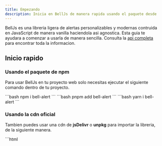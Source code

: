 ```yaml
---
title: Empezando
description: Inicia en BellJs de manera rapida usando el paquete desde cualquier via.
---
```



BellJs es una libreria ligera de alertas personalizables y modernas contruida en JavaScript de manera vanilla haciendola asi agnostica. Esta guia te ayudara a comenzar a usarla de manera sencilla. Consulta la [api completa](../../api) para encontrar toda la informacion.

## Inicio rapido

### Usando el paquete de npm

Para usar BellJs en tu proyecto web solo necesitas ejecutar el siguiente comando dentro de tu proyecto.

<Tabs>
<TabItem label="npm">
```bash
npm i bell-alert
``` 
</TabItem>
<TabItem label="pnpm">
```bash
pnpm add bell-alert
```
</TabItem>
<TabItem label="yarn">
```bash
yarn i bell-alert
```
</TabItem>
</Tabs>

### Usando la cdn oficial

Tambien puedes usar una cdn de **jsDelivr** o **unpkg** para importar la libreria, de la siguiente manera.

<Tabs>
<TabItem label="jsDelivr">
```html
<link type="stylesheet" rel="https://www.unpkg.com/bell-alert/dist/bell.css"/>
<script href="https://www.unpkg.com/bell-alert/dist/bell.js"/>
```
</TabItem>
<TabItem label="Unpkg">
```html
<link type="stylesheet" rel="https://cdn.jsdelivr.net/npm/bell-alert/dist/bell.css"/>
<script href="https://cdn.jsdelivr.net/npm/bell-alert/dist/bell.js"/>
```
</TabItem>
</Tabs>

<Aside type="caution" title="Ojo">
	Esta son las versiones de desarrollo por lo tanto no estan minificadas, si desea usar una version miificada coloque el `.min` antes de la extension del archivo.
</Aside>

### Importando la libreria

Dependiendo si usaste el paquete de **npm** o la version **esm** podras usar los modulos de **BellJs**:

```js
import Bell from "bell-alert"
import "bell-alert/dist/bell.min.css" // Si estas usando un bundler como vite, webpack u otro.
```

Esto importara la libreria en tu proyecto, con esto ya puedes empezar a usarla.


### Creando y usando una alerta.

Con la libreria ya importada puedes crear y usar las alertas de manera sencilla. Solo debes crear una instancia de **Bell** y pasarle los parametros.

```js
const bell = new Bell(params)
```

**BellJs** Acepta dos parametros necesarios y uno opcional, el primero es un objeto con el **title** (es el titulo) y el **description** (es la descripcion), el segundo es un `string` con el tipo de alerta y por ultimo un objeto con diferentes parametros, puedes verlos todos en la [api completa](../../api).

```js
const bell = new Bell({
	title: "Nueva alerta",
	description: "BellJs es increible y ligera"
},"info")
```

Ya creada la instancia lo que falta es mostrar la alerta, puedes hacerlo haciendo uso del metodo `launch` de la misma instancia.

```js
bell.launch()
```

<Touches slug="es-started"/>

### Experimenta con BellJs

Recuerda que BellJs esta hecha para ser personalizada al maximo, debido a su api intuitiva es muy sencillo configurarla de diferentes maneras.

- **Tipos**: Aprende los diferentes tipos de alertas en ["Tipos de alertas"](../../learning-the-basic/choosing-the-type-of-alert).
- **Temas**: Usa y crea cualquier tema que imagines en ["Temas personalizados y de la comunidad"](../../learning-the-basic/themes).
- **Configuracion**: Cambia los parametros de bell y crea algo nuevo, todo esto siguiendo la guia ["Cambia todo"](../../learning-the-basic/customized-bell).

Sigue la documentacion para aprender mas sobre esta hermosa libreria de alertas adaptable a tu diseño actual.
